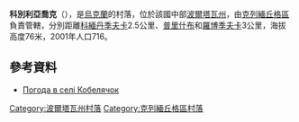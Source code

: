 {{coord|49|4|5|N|33|47|58|E|scale:100000_region:UA|display=title}}

'''科別利亞喬克'''（{{lang-uk|Кобелячок}}），是[[烏克蘭|烏克蘭]]的村落，位於該國中部[[波爾塔瓦州|波爾塔瓦州]]，由[[克列緬丘格區|克列緬丘格區]]負責管轄，分別距離[[科緬丹季夫卡|科緬丹季夫卡]]2.5公里、[[普里什布_(克列緬丘格區)|普里什布]]和[[羅博季夫卡|羅博季夫卡]]3公里，海拔高度76米，2001年人口716。

==參考資料==
* [http://weather.in.ua/ua/poltavskaja/10801 Погода в селі Кобелячок] {{Wayback|url=http://weather.in.ua/ua/poltavskaja/10801 |date=20160305075247 }}

{{DEFAULTSORT:Кобелячок}}
[[Category:波爾塔瓦州村落|Category:波爾塔瓦州村落]]
[[Category:克列緬丘格區村落|Category:克列緬丘格區村落]]


{{Poltava-geo-stub}}